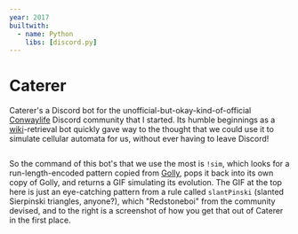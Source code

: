```yaml
---
year: 2017
builtwith:
  - name: Python
    libs: [discord.py]
---
```


# Caterer

<GIF n="result" scale={0.5} float="left" marginRight="1em" />

Caterer's a Discord bot for the unofficial-but-okay-kind-of-official [Conwaylife](https://conwaylife.com/forums) Discord
community that I started. Its humble beginnings as a [wiki](https://conwaylife.com/wiki)-retrieval bot quickly gave way
to the thought that we could use it to simulate cellular automata for us, without ever having to leave Discord!

<Image n="invocation" float="right" marginLeft="1em" />

So the command of this bot's that we use the most is `!sim`, which looks for a run-length-encoded pattern copied from
[Golly](http://golly.sourceforge.net), pops it back into its own copy of Golly, and returns a GIF simulating its evolution.
The GIF at the top here is just an eye-catching pattern from a rule called `slantPinski` (slanted Sierpinski triangles, anyone?),
which "Redstoneboi" from the community devised, and to the right is a screenshot of how you get that out of Caterer in the
first place.
